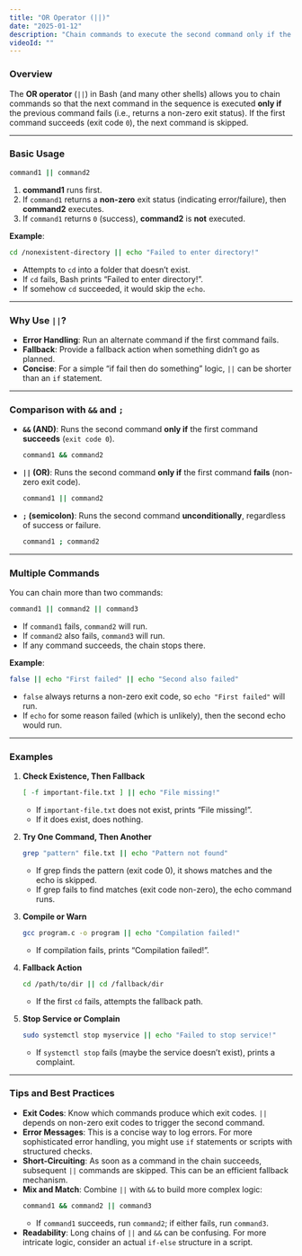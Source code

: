 ```yaml
---
title: "OR Operator (||)"
date: "2025-01-12"
description: "Chain commands to execute the second command only if the first command fails."
videoId: ""
---
```


### Overview

The **OR operator** (`||`) in Bash (and many other shells) allows you to chain commands so that the next command in the sequence is executed **only if** the previous command fails (i.e., returns a non-zero exit status). If the first command succeeds (exit code `0`), the next command is skipped.

---

### Basic Usage

```bash
command1 || command2
```

1. **command1** runs first.
2. If `command1` returns a **non-zero** exit status (indicating error/failure), then **command2** executes.
3. If `command1` returns `0` (success), **command2** is **not** executed.

**Example**:
```bash
cd /nonexistent-directory || echo "Failed to enter directory!"
```
- Attempts to `cd` into a folder that doesn’t exist.
- If `cd` fails, Bash prints “Failed to enter directory!”.
- If somehow `cd` succeeded, it would skip the `echo`.

---

### Why Use `||`?

- **Error Handling**: Run an alternate command if the first command fails.  
- **Fallback**: Provide a fallback action when something didn’t go as planned.  
- **Concise**: For a simple “if fail then do something” logic, `||` can be shorter than an `if` statement.

---

### Comparison with `&&` and `;`

- **`&&` (AND)**: Runs the second command **only if** the first command **succeeds** (`exit code 0`).
  ```bash
  command1 && command2
  ```
- **`||` (OR)**: Runs the second command **only if** the first command **fails** (non-zero exit code).
  ```bash
  command1 || command2
  ```
- **`;` (semicolon)**: Runs the second command **unconditionally**, regardless of success or failure.
  ```bash
  command1 ; command2
  ```

---

### Multiple Commands

You can chain more than two commands:
```bash
command1 || command2 || command3
```
- If `command1` fails, `command2` will run.  
- If `command2` also fails, `command3` will run.  
- If any command succeeds, the chain stops there.

**Example**:
```bash
false || echo "First failed" || echo "Second also failed"
```
- `false` always returns a non-zero exit code, so `echo "First failed"` will run.
- If `echo` for some reason failed (which is unlikely), then the second echo would run.

---

### Examples

1. **Check Existence, Then Fallback**  
   ```bash
   [ -f important-file.txt ] || echo "File missing!"
   ```
   - If `important-file.txt` does not exist, prints “File missing!”.
   - If it does exist, does nothing.

2. **Try One Command, Then Another**  
   ```bash
   grep "pattern" file.txt || echo "Pattern not found"
   ```
   - If grep finds the pattern (exit code 0), it shows matches and the echo is skipped.
   - If grep fails to find matches (exit code non-zero), the echo command runs.

3. **Compile or Warn**  
   ```bash
   gcc program.c -o program || echo "Compilation failed!"
   ```
   - If compilation fails, prints “Compilation failed!”.

4. **Fallback Action**  
   ```bash
   cd /path/to/dir || cd /fallback/dir
   ```
   - If the first `cd` fails, attempts the fallback path.

5. **Stop Service or Complain**  
   ```bash
   sudo systemctl stop myservice || echo "Failed to stop service!"
   ```
   - If `systemctl stop` fails (maybe the service doesn’t exist), prints a complaint.

---

### Tips and Best Practices

- **Exit Codes**: Know which commands produce which exit codes. `||` depends on non-zero exit codes to trigger the second command.
- **Error Messages**: This is a concise way to log errors. For more sophisticated error handling, you might use `if` statements or scripts with structured checks.
- **Short-Circuiting**: As soon as a command in the chain succeeds, subsequent `||` commands are skipped. This can be an efficient fallback mechanism.
- **Mix and Match**: Combine `||` with `&&` to build more complex logic:
  ```bash
  command1 && command2 || command3
  ```
  - If `command1` succeeds, run `command2`; if either fails, run `command3`.
- **Readability**: Long chains of `||` and `&&` can be confusing. For more intricate logic, consider an actual `if-else` structure in a script.
